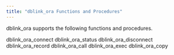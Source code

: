 ```yaml
---
title: "dblink_ora Functions and Procedures"
---
```


<div id="dblink_ora_functions_and_procedures" class="registered_link"></div>

dblink_ora supports the following functions and procedures.

<div class="toctree" data-maxdepth="3">

dblink_ora_connect dblink_ora_status dblink_ora_disconnect dblink_ora_record dblink_ora_call dblink_ora_exec dblink_ora_copy

</div>
